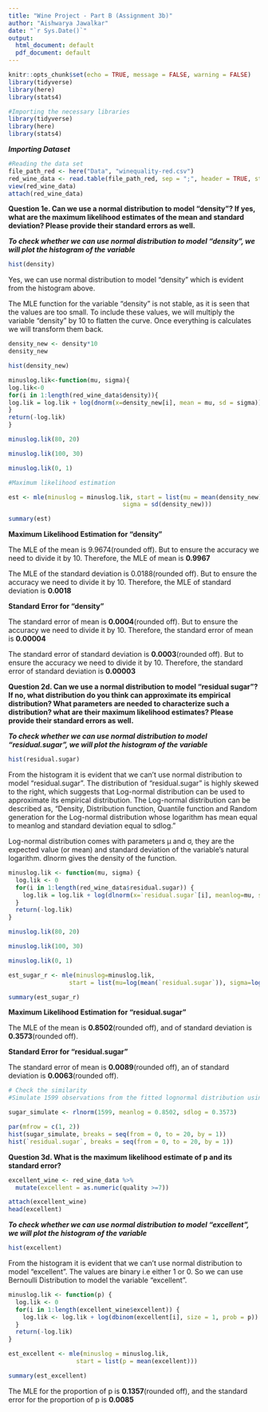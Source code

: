 ---
title: "Wine Project - Part B (Assignment 3b)"
author: "Aishwarya Jawalkar"
date: "`r Sys.Date()`"
output:
  html_document: default
  pdf_document: default
---

```{r setup, include=FALSE}

knitr::opts_chunk$set(echo = TRUE, message = FALSE, warning = FALSE)
library(tidyverse)
library(here)
library(stats4)

```

```{r}

#Importing the necessary libraries
library(tidyverse)
library(here)
library(stats4)

```

***Importing Dataset***

```{r include=TRUE}

#Reading the data set
file_path_red <- here("Data", "winequality-red.csv")
red_wine_data <- read.table(file_path_red, sep = ";", header = TRUE, stringsAsFactors = FALSE)
view(red_wine_data)
attach(red_wine_data)

```

**Question 1e. Can we use a normal distribution to model “density”? If yes, what are the maximum likelihood estimates of the mean and standard deviation? Please provide their standard errors as well.**

***To check whether we can use normal distribution to model "density", we will plot the histogram of the variable***

```{r include=TRUE}

hist(density)

```

Yes, we can use normal distribution to model "density" which is evident from the histogram above.

The MLE function for the variable "density" is not stable, as it is seen that the values are too small. To include these values, we will multiply the variable "density" by 10 to flatten the curve. Once everything is calculates we will transform them back.

```{r include=TRUE}

density_new <- density*10
density_new

```

```{r include=TRUE}

hist(density_new)

```

```{r include=TRUE}

minuslog.lik<-function(mu, sigma){
log.lik<-0
for(i in 1:length(red_wine_data$density)){
log.lik = log.lik + log(dnorm(x=density_new[i], mean = mu, sd = sigma))
}
return(-log.lik)
}

minuslog.lik(80, 20)

```

```{r include=TRUE}

minuslog.lik(100, 30)

```

```{r include=TRUE}

minuslog.lik(0, 1)

```

```{r include=TRUE}
#Maximum likelihood estimation

est <- mle(minuslog = minuslog.lik, start = list(mu = mean(density_new),
                                sigma = sd(density_new)))

summary(est)

```

**Maximum Likelihood Estimation for "density"**

The MLE of the mean is 9.9674(rounded off). But to ensure the accuracy we need to divide it by 10.
Therefore, the MLE of mean is **0.9967**

The MLE of the standard deviation is 0.0188(rounded off). But to ensure the accuracy we need to divide it by 10.
Therefore, the MLE of standard deviation is **0.0018**

**Standard Error for "density"**

The standard error of mean is **0.0004**(rounded off). But to ensure the accuracy we need to divide it by 10.
Therefore, the standard error of mean is **0.00004**

The standard error of standard deviation is **0.0003**(rounded off). But to ensure the accuracy we need to divide it by 10.
Therefore, the standard error of standard deviation is **0.00003**

**Question 2d. Can we use a normal distribution to model “residual sugar”? If no, what distribution do you think can approximate its empirical distribution? What parameters are needed to characterize such a distribution? what are their maximum likelihood estimates? Please provide their standard errors as well.**

***To check whether we can use normal distribution to model "residual.sugar", we will plot the histogram of the variable***

```{r include=TRUE}

hist(residual.sugar)

```

From the histogram it is evident that we can't use normal distribution to model "residual.sugar". The distribution of "residual.sugar" is highly skewed to the right, which suggests that Log-normal distribution can be used to approximate its empirical distribution. The Log-normal distribution can be described as, “Density, Distribution function, Quantile function and Random generation for the Log-normal distribution whose logarithm has mean equal to meanlog and standard deviation equal to sdlog.”

Log-normal distribution comes with parameters μ and σ, they are the expected value (or mean) and standard deviation of the variable's natural logarithm. dlnorm gives the density of the function.

```{r include=TRUE}

minuslog.lik <- function(mu, sigma) {
  log.lik <- 0
  for(i in 1:length(red_wine_data$residual.sugar)) {
    log.lik = log.lik + log(dlnorm(x=`residual.sugar`[i], meanlog=mu, sdlog=sigma))
  }
  return(-log.lik)
}

minuslog.lik(80, 20)

```


```{r include=TRUE}

minuslog.lik(100, 30)

```


```{r include=TRUE}

minuslog.lik(0, 1)

```


```{r include=TRUE}

est_sugar_r <- mle(minuslog=minuslog.lik,
                 start = list(mu=log(mean(`residual.sugar`)), sigma=log(sd(`residual.sugar`))))

summary(est_sugar_r)

```

**Maximum Likelihood Estimation for "residual.sugar"**

The MLE of the mean is **0.8502**(rounded off), and of standard deviation is **0.3573**(rounded off).

**Standard Error for "residual.sugar"**

The standard error of mean is **0.0089**(rounded off), an of standard deviation is **0.0063**(rounded off). 

```{r include=TRUE}

# Check the similarity
#Simulate 1599 observations from the fitted lognormal distribution using the MLEs as the parameter values

sugar_simulate <- rlnorm(1599, meanlog = 0.8502, sdlog = 0.3573)

par(mfrow = c(1, 2))
hist(sugar_simulate, breaks = seq(from = 0, to = 20, by = 1))
hist(`residual.sugar`, breaks = seq(from = 0, to = 20, by = 1))


```

**Question 3d. What is the maximum likelihood estimate of p and its standard error?**

```{r include=TRUE}

excellent_wine <- red_wine_data %>%
  mutate(excellent = as.numeric(quality >=7))

attach(excellent_wine)
head(excellent)

```

***To check whether we can use normal distribution to model "excellent", we will plot the histogram of the variable***

```{r include=TRUE}

hist(excellent)

```

From the histogram it is evident that we can't use normal distribution to model "excellent". The values are binary i.e either 1 or 0. So we can use Bernoulli Distribution to model the variable "excellent".

```{r include=TRUE}

minuslog.lik <- function(p) {
  log.lik <- 0
  for(i in 1:length(excellent_wine$excellent)) {
    log.lik <- log.lik + log(dbinom(excellent[i], size = 1, prob = p))
  }
  return(-log.lik)
}

```

```{r include=TRUE}

est_excellent <- mle(minuslog = minuslog.lik,
                   start = list(p = mean(excellent)))

summary(est_excellent)

```

The MLE for the proportion of p is **0.1357**(rounded off), and the standard error for the proportion of p is **0.0085**

